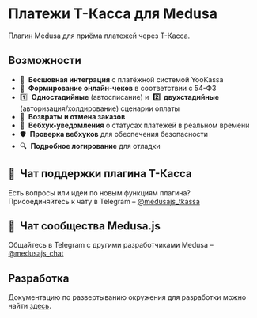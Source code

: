 # Платежи Т-Касса для Medusa

Плагин Medusa для приёма платежей через Т-Касса.

## Возможности

- 🔗  **Бесшовная интеграция** с платёжной системой YooKassa
- 🧾  **Формирование онлайн-чеков** в соответствии с 54-ФЗ
- 1️⃣  **Одностадийные** (автосписание) и  **2️⃣  двухстадийные** (авторизация/холдирование) сценарии оплаты
- 🔄  **Возвраты и отмена заказов**
- 🔔  **Вебхук-уведомления** о статусах платежей в реальном времени
- 🛡  **Проверка вебхуков** для обеспечения безопасности
- 🔍  **Подробное логирование** для отладки

## 💬  Чат поддержки плагина Т-Касса

Есть вопросы или идеи по новым функциям плагина?   
Присоединяйтесь к чату в Telegram – [@medusajs_tkassa](https://t.me/medusajs_tkassa)

## 👥  Чат сообщества Medusa.js

Общайтесь в Telegram с другими разработчиками Medusa – [@medusajs_chat](https://t.me/medusajs_chat)

## Разработка

Документацию по развертыванию окружения для разработки можно найти [здесь](https://github.com/gorgojs/medusa-plugins/tree/main/examples/payment-tkassa).

